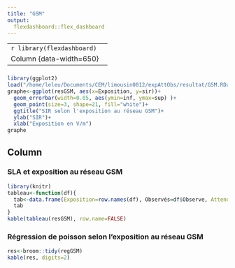 ```yaml
---
title: "GSM"
output: 
  flexdashboard::flex_dashboard
---
```


--------------------------------------------------------------------
```r
library(flexdashboard)
```

Column {data-width=650}
-----------------------------------------------------------------------

###

```r
library(ggplot2)
load("/home/leleu/Documents/CEM/limousin0012/expAttObs/resultat/GSM.RData")
graphe<-ggplot(resGSM, aes(x=Exposition, y=sir))+
  geom_errorbar(width=0.05, aes(ymin=inf, ymax=sup) )+
  geom_point(size=3, shape=21, fill="white")+
  ggtitle("SIR selon l'exposition au réseau GSM")+
  ylab("SIR")+
  xlab("Exposition en V/m")
graphe
```

Column {data-width=350}
-----------------------------------------------------------------------

### SLA et exposition au réseau GSM

```r
library(knitr)
tableau<-function(df){
  tab<-data.frame(Exposition=row.names(df), Observés=df$Observe, Attendus=round(df$Attendus,2),SIR=round(df$sir,2), inf=round(df$inf,2), sup=round(df$sup,2))
  tab
}
kable(tableau(resGSM), row.name=FALSE)
```

### Régression de poisson selon l'exposition au réseau GSM

```r
res<-broom::tidy(regGSM)
kable(res, digits=2)

```